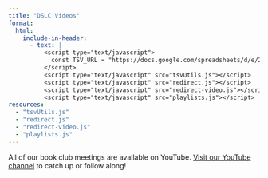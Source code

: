 ```yaml
---
title: "DSLC Videos"
format:
  html:
    include-in-header:
      - text: |
          <script type="text/javascript">
            const TSV_URL = "https://docs.google.com/spreadsheets/d/e/2PACX-1vSz2OM6l9NYafJp4SISUs8W8Kql2MUumFKxpg_GLtoaybuqBxI1l9MegNceSAgPRmCOqEoNhGxp504g/pub?gid=1409549687&single=true&output=tsv";
          </script>
          <script type="text/javascript" src="tsvUtils.js"></script>
          <script type="text/javascript" src="redirect.js"></script>
          <script type="text/javascript" src="redirect-video.js"></script>
          <script type="text/javascript" src="playlists.js"></script>
resources:
  - "tsvUtils.js"
  - "redirect.js"
  - "redirect-video.js"
  - "playlists.js"
---
```


All of our book club meetings are available on YouTube. [Visit our YouTube channel](https://www.youtube.com/@dslcvids) to catch up or follow along!

::: {#playlist-container}
:::
